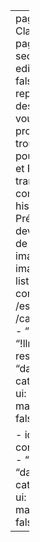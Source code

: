 ---
pagetitle: "MCL's Classroom Corner"
page-layout: custom
section-divs: false
editor: source
sidebar: false
search: false
repo-actions: false
description: | 
   Que vous soyez étudiant ou professionnel, vous trouverez ici les clés pour maîtriser R, SQL et Python, et pour transformer vos compétences en histoires de succès. Préparez-vous à devenir un acteur clé de l'ère numérique.
image: images/MCL_code.png
listing:
  - id: latest-content
    contents: 
    - /essentiels
    - /ideas
    - /careers
    - /viewpoints
    - "!index.qmd"
    - "!llms-whitepaper-response.qmd"
    sort: "date desc"
    type: grid
    categories: false
    sort-ui: false
    filter-ui: false
    max-items: 3
    feed: false

  - id: essentiels
    contents: 
    - /essentiels
    - "!index.qmd"
    sort: "date desc"
    type: grid
    categories: false
    sort-ui: false
    filter-ui: false
    max-items: 3
    feed: false

---